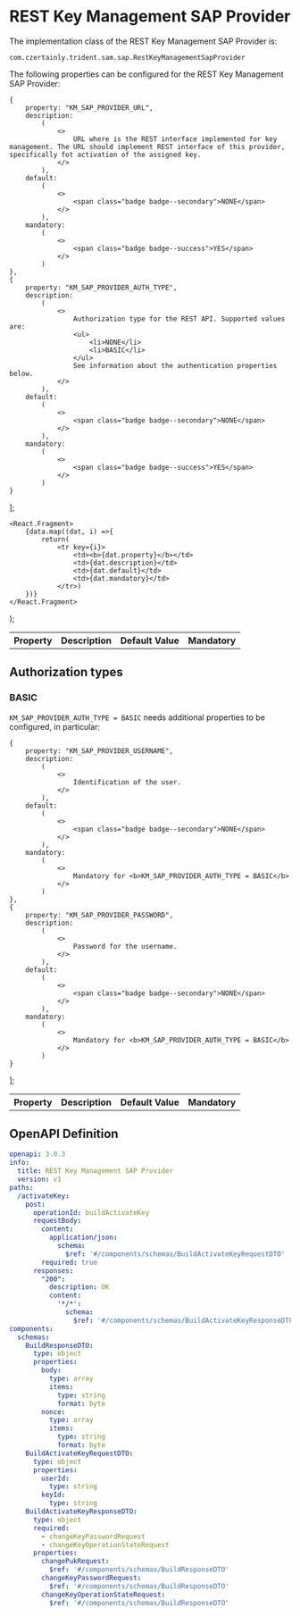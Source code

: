
# REST Key Management SAP Provider

The implementation class of the REST Key Management SAP Provider is:

```
com.czertainly.trident.sam.sap.RestKeyManagementSapProvider
```

The following properties can be configured for the REST Key Management SAP Provider:

    {
        property: "KM_SAP_PROVIDER_URL",
        description:
            (
                <>
                    URL where is the REST interface implemented for key management. The URL should implement REST interface of this provider, specifically fot activation of the assigned key.
                </>
            ),
        default:
            (
                <>
                    <span class="badge badge--secondary">NONE</span>
                </>
            ),
        mandatory:
            (
                <>
                    <span class="badge badge--success">YES</span>
                </>
            )
    },
    {
        property: "KM_SAP_PROVIDER_AUTH_TYPE",
        description:
            (
                <>
                    Authorization type for the REST API. Supported values are:
                    <ul>
                        <li>NONE</li>
                        <li>BASIC</li>
                    </ul>
                    See information about the authentication properties below.
                </>
            ),
        default:
            (
                <>
                    <span class="badge badge--secondary">NONE</span>
                </>
            ),
        mandatory:
            (
                <>
                    <span class="badge badge--success">YES</span>
                </>
            )
    }
];

    <React.Fragment>
        {data.map((dat, i) =>{
            return(
                <tr key={i}>
                    <td><b>{dat.property}</b></td>
                    <td>{dat.description}</td>
                    <td>{dat.default}</td>
                    <td>{dat.mandatory}</td>
                </tr>)
        })}
    </React.Fragment>
);

<table>
    <th>Property</th>
    <th>Description</th>
    <th>Default Value</th>
    <th>Mandatory</th>
    <tbody>
    <GenTable data={data}/>
    </tbody>
</table>

## Authorization types

### BASIC

`KM_SAP_PROVIDER_AUTH_TYPE = BASIC` needs additional properties to be configured, in particular:

    {
        property: "KM_SAP_PROVIDER_USERNAME",
        description:
            (
                <>
                    Identification of the user.
                </>
            ),
        default:
            (
                <>
                    <span class="badge badge--secondary">NONE</span>
                </>
            ),
        mandatory:
            (
                <>
                    Mandatory for <b>KM_SAP_PROVIDER_AUTH_TYPE = BASIC</b>
                </>
            )
    },
    {
        property: "KM_SAP_PROVIDER_PASSWORD",
        description:
            (
                <>
                    Password for the username.
                </>
            ),
        default:
            (
                <>
                    <span class="badge badge--secondary">NONE</span>
                </>
            ),
        mandatory:
            (
                <>
                    Mandatory for <b>KM_SAP_PROVIDER_AUTH_TYPE = BASIC</b>
                </>
            )
    }
];

<table>
    <th>Property</th>
    <th>Description</th>
    <th>Default Value</th>
    <th>Mandatory</th>
    <tbody>
    <GenTable data={basic}/>
    </tbody>
</table>

## OpenAPI Definition

```yaml
openapi: 3.0.3
info:
  title: REST Key Management SAP Provider
  version: v1
paths:
  /activateKey:
    post:
      operationId: buildActivateKey
      requestBody:
        content:
          application/json:
            schema:
              $ref: '#/components/schemas/BuildActivateKeyRequestDTO'
        required: true
      responses:
        "200":
          description: OK
          content:
            '*/*':
              schema:
                $ref: '#/components/schemas/BuildActivateKeyResponseDTO'
components:
  schemas:
    BuildResponseDTO:
      type: object
      properties:
        body:
          type: array
          items:
            type: string
            format: byte
        nonce:
          type: array
          items:
            type: string
            format: byte
    BuildActivateKeyRequestDTO:
      type: object
      properties:
        userId:
          type: string
        keyId:
          type: string
    BuildActivateKeyResponseDTO:
      type: object
      required:
        - changeKeyPasswordRequest
        - changeKeyOperationStateRequest
      properties:
        changePukRequest:
          $ref: '#/components/schemas/BuildResponseDTO'
        changeKeyPasswordRequest:
          $ref: '#/components/schemas/BuildResponseDTO'
        changeKeyOperationStateRequest:
          $ref: '#/components/schemas/BuildResponseDTO'
```